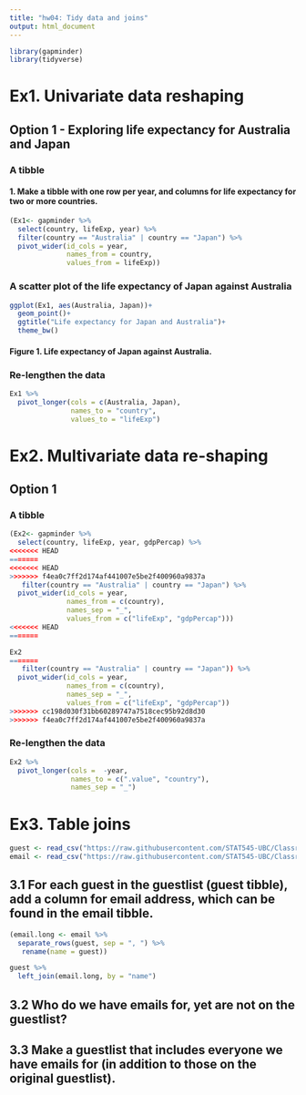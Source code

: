 ```yaml
---
title: "hw04: Tidy data and joins"
output: html_document
---
```


```r
library(gapminder)
library(tidyverse)
```


# Ex1. Univariate data reshaping
## Option 1 - Exploring life expectancy for Australia and Japan
### A tibble
#### 1. Make a tibble with one row per year, and columns for life expectancy for two or more countries.
<!-- Need to select and filter before widening the dataframe --> 
```r
(Ex1<- gapminder %>% 
  select(country, lifeExp, year) %>%
  filter(country == "Australia" | country == "Japan") %>%
  pivot_wider(id_cols = year,
              names_from = country,
              values_from = lifeExp))

```


### A scatter plot of the life expectancy of Japan against Australia
```r
ggplot(Ex1, aes(Australia, Japan))+
  geom_point()+
  ggtitle("Life expectancy for Japan and Australia")+
  theme_bw()
```
#### Figure 1. Life expectancy of Japan against Australia. 


### Re-lengthen the data
```r
Ex1 %>%
  pivot_longer(cols = c(Australia, Japan),
               names_to = "country",
               values_to = "lifeExp")
```


# Ex2. Multivariate data re-shaping
## Option 1
### A tibble
```r
(Ex2<- gapminder %>% 
  select(country, lifeExp, year, gdpPercap) %>%
<<<<<<< HEAD
=======
<<<<<<< HEAD
>>>>>>> f4ea0c7ff2d174af441007e5be2f400960a9837a
   filter(country == "Australia" | country == "Japan") %>%
  pivot_wider(id_cols = year,
              names_from = c(country),
              names_sep = "_",
              values_from = c("lifeExp", "gdpPercap")))
<<<<<<< HEAD
=======

Ex2
=======
   filter(country == "Australia" | country == "Japan")) %>%
  pivot_wider(id_cols = year,
              names_from = c(country),
              names_sep = "_",
              values_from = c("lifeExp", "gdpPercap"))
>>>>>>> cc198d030f31bb60289747a7518cec95b92d8d30
>>>>>>> f4ea0c7ff2d174af441007e5be2f400960a9837a
```


### Re-lengthen the data
```r
Ex2 %>%
  pivot_longer(cols =  -year,
               names_to = c(".value", "country"),
               names_sep = "_")

```


# Ex3. Table joins
```r
guest <- read_csv("https://raw.githubusercontent.com/STAT545-UBC/Classroom/master/data/wedding/attend.csv")
email <- read_csv("https://raw.githubusercontent.com/STAT545-UBC/Classroom/master/data/wedding/emails.csv")
```
## 3.1 For each guest in the guestlist (guest tibble), add a column for email address, which can be found in the email tibble.
```r
(email.long <- email %>% 
  separate_rows(guest, sep = ", ") %>%
   rename(name = guest))

guest %>%
  left_join(email.long, by = "name")
```


## 3.2 Who do we have emails for, yet are not on the guestlist?



## 3.3 Make a guestlist that includes everyone we have emails for (in addition to those on the original guestlist).